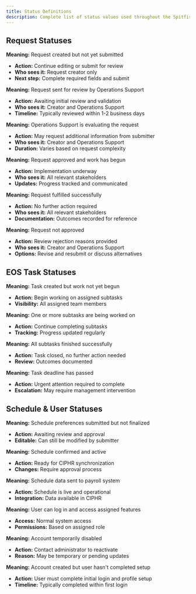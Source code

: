 ```yaml
---
title: Status Definitions
description: Complete list of status values used throughout the Spitfire system
---
```



## Request Statuses

<Accordion>
  <AccordionItem title="Draft" icon="tabler:edit">
    <p><strong>Meaning:</strong> Request created but not yet submitted</p>
    <ul>
      <li><strong>Action:</strong> Continue editing or submit for review</li>
      <li><strong>Who sees it:</strong> Request creator only</li>
      <li><strong>Next step:</strong> Complete required fields and submit</li>
    </ul>
  </AccordionItem>

  <AccordionItem title="Submitted" icon="tabler:send">
    <p><strong>Meaning:</strong> Request sent for review by Operations Support</p>
    <ul>
      <li><strong>Action:</strong> Awaiting initial review and validation</li>
      <li><strong>Who sees it:</strong> Creator and Operations Support</li>
      <li><strong>Timeline:</strong> Typically reviewed within 1-2 business days</li>
    </ul>
  </AccordionItem>

  <AccordionItem title="Under Review" icon="tabler:eye">
    <p><strong>Meaning:</strong> Operations Support is evaluating the request</p>
    <ul>
      <li><strong>Action:</strong> May request additional information from submitter</li>
      <li><strong>Who sees it:</strong> Creator and Operations Support</li>
      <li><strong>Duration:</strong> Varies based on request complexity</li>
    </ul>
  </AccordionItem>

  <AccordionItem title="In Progress" icon="tabler:progress">
    <p><strong>Meaning:</strong> Request approved and work has begun</p>
    <ul>
      <li><strong>Action:</strong> Implementation underway</li>
      <li><strong>Who sees it:</strong> All relevant stakeholders</li>
      <li><strong>Updates:</strong> Progress tracked and communicated</li>
    </ul>
  </AccordionItem>

  <AccordionItem title="Completed" icon="tabler:check">
    <p><strong>Meaning:</strong> Request fulfilled successfully</p>
    <ul>
      <li><strong>Action:</strong> No further action required</li>
      <li><strong>Who sees it:</strong> All relevant stakeholders</li>
      <li><strong>Documentation:</strong> Outcomes recorded for reference</li>
    </ul>
  </AccordionItem>

  <AccordionItem title="Rejected" icon="tabler:x">
    <p><strong>Meaning:</strong> Request not approved</p>
    <ul>
      <li><strong>Action:</strong> Review rejection reasons provided</li>
      <li><strong>Who sees it:</strong> Creator and Operations Support</li>
      <li><strong>Options:</strong> Revise and resubmit or discuss alternatives</li>
    </ul>
  </AccordionItem>
</Accordion>

## EOS Task Statuses

<Accordion>
  <AccordionItem title="Not Started" icon="tabler:circle">
    <p><strong>Meaning:</strong> Task created but work not yet begun</p>
    <ul>
      <li><strong>Action:</strong> Begin working on assigned subtasks</li>
      <li><strong>Visibility:</strong> All assigned team members</li>
    </ul>
  </AccordionItem>

  <AccordionItem title="In Progress" icon="tabler:loader">
    <p><strong>Meaning:</strong> One or more subtasks are being worked on</p>
    <ul>
      <li><strong>Action:</strong> Continue completing subtasks</li>
      <li><strong>Tracking:</strong> Progress updated regularly</li>
    </ul>
  </AccordionItem>

  <AccordionItem title="Completed" icon="tabler:circle-check">
    <p><strong>Meaning:</strong> All subtasks finished successfully</p>
    <ul>
      <li><strong>Action:</strong> Task closed, no further action needed</li>
      <li><strong>Review:</strong> Outcomes documented</li>
    </ul>
  </AccordionItem>

  <AccordionItem title="Overdue" icon="tabler:alert-triangle">
    <p><strong>Meaning:</strong> Task deadline has passed</p>
    <ul>
      <li><strong>Action:</strong> Urgent attention required to complete</li>
      <li><strong>Escalation:</strong> May require management intervention</li>
    </ul>
  </AccordionItem>
</Accordion>

## Schedule & User Statuses

<Accordion>
  <AccordionItem title="Schedule: Draft" icon="tabler:calendar-minus">
    <p><strong>Meaning:</strong> Schedule preferences submitted but not finalized</p>
    <ul>
      <li><strong>Action:</strong> Awaiting review and approval</li>
      <li><strong>Editable:</strong> Can still be modified by submitter</li>
    </ul>
  </AccordionItem>

  <AccordionItem title="Schedule: Approved" icon="tabler:calendar-check">
    <p><strong>Meaning:</strong> Schedule confirmed and active</p>
    <ul>
      <li><strong>Action:</strong> Ready for CIPHR synchronization</li>
      <li><strong>Changes:</strong> Require approval process</li>
    </ul>
  </AccordionItem>

  <AccordionItem title="Schedule: Synchronized" icon="tabler:refresh">
    <p><strong>Meaning:</strong> Schedule data sent to payroll system</p>
    <ul>
      <li><strong>Action:</strong> Schedule is live and operational</li>
      <li><strong>Integration:</strong> Data available in CIPHR</li>
    </ul>
  </AccordionItem>

  <AccordionItem title="User: Active" icon="tabler:user-check">
    <p><strong>Meaning:</strong> User can log in and access assigned features</p>
    <ul>
      <li><strong>Access:</strong> Normal system access</li>
      <li><strong>Permissions:</strong> Based on assigned role</li>
    </ul>
  </AccordionItem>

  <AccordionItem title="User: Inactive" icon="tabler:user-off">
    <p><strong>Meaning:</strong> Account temporarily disabled</p>
    <ul>
      <li><strong>Action:</strong> Contact administrator to reactivate</li>
      <li><strong>Reason:</strong> May be temporary or pending updates</li>
    </ul>
  </AccordionItem>

  <AccordionItem title="User: Pending Setup" icon="tabler:user-plus">
    <p><strong>Meaning:</strong> Account created but user hasn't completed setup</p>
    <ul>
      <li><strong>Action:</strong> User must complete initial login and profile setup</li>
      <li><strong>Timeline:</strong> Typically completed within first login</li>
    </ul>
  </AccordionItem>
</Accordion>